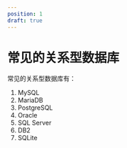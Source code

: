 ```yaml
---
position: 1
draft: true
---
```


# 常见的关系型数据库

常见的关系型数据库有：

1. MySQL
2. MariaDB
3. PostgreSQL
4. Oracle
5. SQL Server
6. DB2
7. SQLite